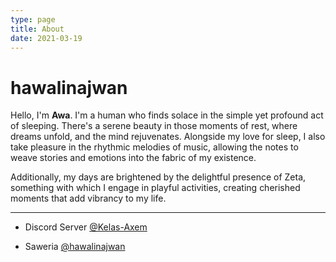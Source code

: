 ```yaml
---
type: page
title: About
date: 2021-03-19
---
```


# hawalinajwan

Hello, I'm **Awa**. I'm a human who finds solace in the simple yet profound act of sleeping. There's a serene beauty in those moments of rest, where dreams unfold, and the mind rejuvenates. Alongside my love for sleep, I also take pleasure in the rhythmic melodies of music, allowing the notes to weave stories and emotions into the fabric of my existence.

Additionally, my days are brightened by the delightful presence of Zeta, something with which I engage in playful activities, creating cherished moments that add vibrancy to my life.

---

 - Discord Server [@Kelas-Axem](https://discord.gg/YfZjqSsVz8 "Kelas Axem")

 - Saweria [@hawalinajwan](https://saweria.co/hawalinajwan "hawalinajwan") 

   
  
